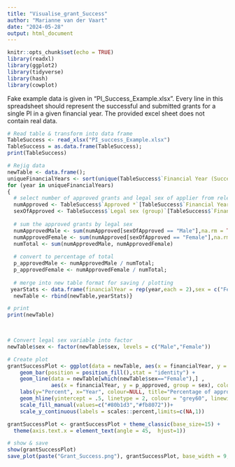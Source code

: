 ```yaml
---
title: "Visualise_grant_Success"
author: "Marianne van der Vaart"
date: "2024-05-28"
output: html_document
---
```


```r
knitr::opts_chunk$set(echo = TRUE)
library(readxl)
library(ggplot2)
library(tidyverse)
library(hash)
library(cowplot)
```

Fake example data is given in "PI_Success_Example.xlsx". Every line in this spreadsheet should represent the successful and submitted grants for a single PI in a given financial year. The provided excel sheet does not contain real data.  

```r

# Read table & transform into data frame
TableSuccess <- read_xlsx("PI_success_Example.xlsx")
TableSuccess = as.data.frame(TableSuccess);
print(TableSuccess)

# Rejig data
newTable <- data.frame();
uniqueFinancialYears <- sort(unique(TableSuccess$`Financial Year (Success PI)`)); # unique financial years
for (year in uniqueFinancialYears)
{  
  # select number of approved grants and legal sex of applier from relevant rows
  numApproved <- TableSuccess$`Approved *`[TableSuccess$`Financial Year (Success PI)` == year];
  sexOfApproved <- TableSuccess$`Legal sex (group)`[TableSuccess$`Financial Year (Success PI)` == year];
  
  # sum the approved grants by legal sex
  numApprovedMale <- sum(numApproved[sexOfApproved == "Male"],na.rm = TRUE)
  numApprovedFemale <- sum(numApproved[sexOfApproved == "Female"],na.rm = TRUE)
  numTotal <- sum(numApprovedMale, numApprovedFemale)
  
  # convert to percentage of total
  p_approvedMale <- numApprovedMale / numTotal;
  p_approvedFemale <- numApprovedFemale / numTotal; 
  
  # merge into new table format for saving / plotting
 yearStats <- data.frame(financialYear = rep(year,each = 2),sex = c("Female","Male"), volume = c(numApprovedFemale,numApprovedMale), p_approved = c(p_approvedFemale,p_approvedMale))
  newTable <- rbind(newTable,yearStats)}

# print
print(newTable)

  
```

```r

# Convert legal sex variable into factor
newTable$sex <- factor(newTable$sex, levels = c("Male","Female"))

# Create plot
grantSuccessPlot <- ggplot(data = newTable, aes(x = financialYear, y = p_approved, fill = sex))+
    geom_bar(position = position_fill(),stat = "identity") +
    geom_line(data = newTable[which(newTable$sex=="Female"),] ,
              aes(x = financialYear, y = p_approved, group = sex), colour="#6699cc", linewidth = 1)+
    labs(y="Percent", x="Year", colour=NULL, title="Percentage of approved grants", fill=NULL)+
    geom_hline(yintercept = .5, linetype = 2, colour = "grey60", linewidth = 1)+
    scale_fill_manual(values=c("#80b1d3","#fb8072"))+
    scale_y_continuous(labels = scales::percent,limits=c(NA,1))

grantSuccessPlot <- grantSuccessPlot + theme_classic(base_size=15) + 
  theme(axis.text.x = element_text(angle = 45,  hjust=1))

# show & save
show(grantSuccessPlot)
save_plot(paste("Grant_Success.png"), grantSuccessPlot, base_width = 9, base_height=4, bg='white')

```